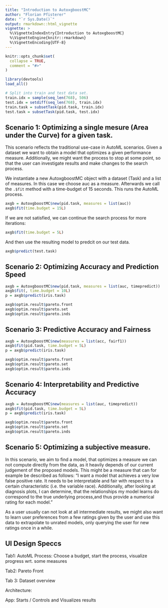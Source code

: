 ```yaml
---
title: "Introduction to AutoxgboostMC"
author: "Florian Pfisterer"
date: "`r Sys.Date()`"
output: rmarkdown::html_vignette
vignette: >
  %\VignetteIndexEntry{Introduction to AutoxgboostMC}
  %\VignetteEngine{knitr::rmarkdown}
  %\VignetteEncoding{UTF-8}
---
```


```r
knitr::opts_chunk$set(
  collapse = TRUE,
  comment = "#>"
)
```


```r
library(devtools)
load_all()

# Split into train and test data set.
train.idx = sample(seq_len(768), 506)
test.idx = setdiff(seq_len(768), train.idx)
train.task = subsetTask(pid.task, train.idx)
test.task = subsetTask(pid.task, test.idx)
```


## Scenario 1: Optimizing a single mesure (Area under the Curve) for a given task.

This scenario reflects the traditional use-case in AutoML scenarios.
Given a dataset we want to obtain a model that optimizes a given performance measure.
Additionally, we might want the process to stop at some point, so that the user
can investigate results and make changes to the search process.

We instantiate a new AutoxgboostMC object with a dataset (Task) and a list of measures.
In this case we choose auc as a measure.
Afterwards we call the `.$fit` method with a time-budget of $15$ seconds.
This runs the AutoML process.

```r
axgb = AutoxgboostMC$new(pid.task, measures = list(auc))
axgb$fit(time.budget = 15L)
```

If we are not satisfied, we can continue the search process for more iterations:

```r
axgb$fit(time.budget = 5L)
```

And then use the resulting model to predcit on our test data.

```r
axgb$predict(test.task)
```




## Scenario 2: Optimizing Accuracy and Prediction Speed

```r
axgb = AutoxgboostMC$new(pid.task, measures = list(auc, timepredict))
axgb$fit(, time.budget = 10L)
p = axgb$predict(iris.task)

axgb$optim.result$pareto.front
axgb$optim.result$pareto.set
axgb$optim.result$pareto.inds
```
## Scenario 3: Predictive Accuracy and Fairness

```r
axgb = AutoxgboostMC$new(measures = list(acc, fairf1))
axgb$fit(pid.task, time.budget = 5L)
p = axgb$predict(iris.task)

axgb$optim.result$pareto.front
axgb$optim.result$pareto.set
axgb$optim.result$pareto.inds
```

## Scenario 4: Interpretability and Predictive Accuracy

```r
axgb = AutoxgboostMC$new(measures = list(auc, timepredict))
axgb$fit(pid.task, time.budget = 5L)
p = axgb$predict(iris.task)

axgb$optim.result$pareto.front
axgb$optim.result$pareto.set
axgb$optim.result$pareto.inds
```

## Scenario 5: Optimizing a subjective measure.

In this scenario, we aim to find a model, that optimizes a measure we can not compute directly from the data, as it heavily depends of our current judgement of the proposed models. This might be a measure that can for example be described as follows:
"I want a model that achieves a very low false positive rate. It needs to be interpretable and fair with respect to a certain characteristic (i.e. the variable race).
Additionally, after looking at diagnosis plots, I can determine, that the relationships my model learns do correspond to the true underlying process,and thus provide a numerical rating for each model."

As a user usually can not look at all intermediate results, we might also want to learn user preferences from a few ratings given by the user and use this data to extrapolate to unrated models, only querying the user for new ratings once in a while.


## UI Design Speccs

Tab1: AutoML Process:
Choose a budget, start the process, visualize progress wrt. some measures

Tab2: Pareto Front

Tab 3: Dataset overview




Architecture:


App: Starts / Controls and Visualizes results
